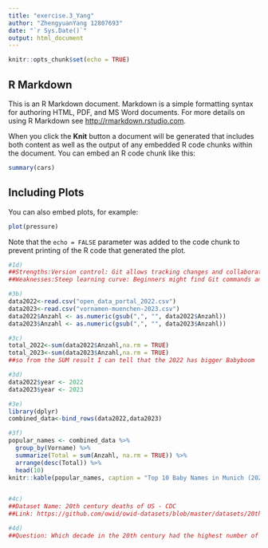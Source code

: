 ```yaml
---
title: "exercise.3_Yang"
author: "ZhengyuanYang 12807693"
date: "`r Sys.Date()`"
output: html_document
---
```


```r
knitr::opts_chunk$set(echo = TRUE)
```

## R Markdown

This is an R Markdown document. Markdown is a simple formatting syntax for authoring HTML, PDF, and MS Word documents. For more details on using R Markdown see <http://rmarkdown.rstudio.com>.

When you click the **Knit** button a document will be generated that includes both content as well as the output of any embedded R code chunks within the document. You can embed an R code chunk like this:

```r
summary(cars)
```

## Including Plots

You can also embed plots, for example:

```r
plot(pressure)
```

Note that the `echo = FALSE` parameter was added to the code chunk to prevent printing of the R code that generated the plot.

```r
#1d)
##Strengths:Version control: Git allows tracking changes and collaborating with others seamlessly.Branching and merging: Git supports multiple workflows with branches and can merge changes efficiently.
##Weaknesses:Steep learning curve: Beginners might find Git commands and concepts complex.Merge conflicts: Resolving conflicts can be challenging, especially in large projects.

#3b)
data2022<-read.csv("open_data_portal_2022.csv")
data2023<-read.csv("vornamen-muenchen-2023.csv")
data2022$Anzahl <- as.numeric(gsub(",", "", data2022$Anzahl))
data2023$Anzahl <- as.numeric(gsub(",", "", data2023$Anzahl))

#3c)
total_2022<-sum(data2022$Anzahl,na.rm = TRUE)
total_2023<-sum(data2023$Anzahl,na.rm = TRUE)
##so from the SUM result I can tell that the 2022 has bigger Babyboom

#3d)
data2022$year <- 2022
data2023$year <- 2023

#3e)
library(dplyr)
combined_data<-bind_rows(data2022,data2023)

#3f)
popular_names <- combined_data %>%
  group_by(Vorname) %>%
  summarize(Total = sum(Anzahl, na.rm = TRUE)) %>%
  arrange(desc(Total)) %>%
  head(10)
knitr::kable(popular_names, caption = "Top 10 Baby Names in Munich (2022 & 2023)")


#4c)
##Dataset Name: 20th century deaths of US - CDC
##Link: https://github.com/owid/owid-datasets/blob/master/datasets/20th%20century%20deaths%20in%20US%20-%20CDC/20th%20century%20deaths%20in%20US%20-%20CDC.csv

#4d)
##Question: Which decade in the 20th century had the highest number of deaths in the US?  reason:By the number of deaths one can surmise the state of health ,epidemics ,war and the medical treating level in the US

















```

